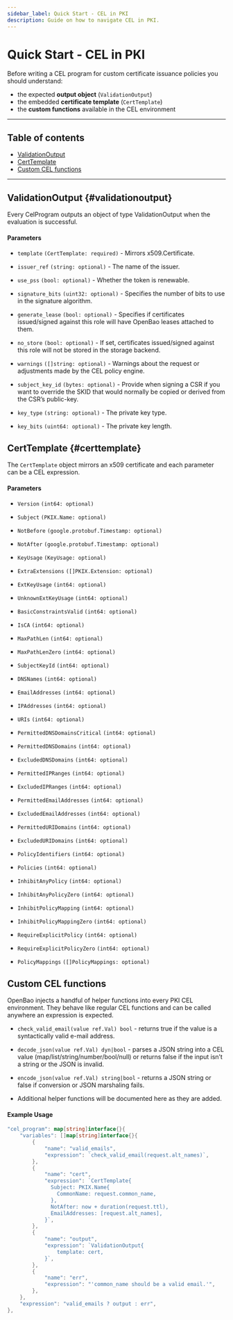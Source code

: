 ```yaml
---
sidebar_label: Quick Start - CEL in PKI
description: Guide on how to navigate CEL in PKI.
---
```


# Quick Start - CEL in PKI

Before writing a CEL program for custom certificate issuance policies you
should understand:

- the expected **output object** (`ValidationOutput`)
- the embedded **certificate template** (`CertTemplate`)
- the **custom functions** available in the CEL environment

---

## Table of contents
 - [ValidationOutput](#validationoutput)
 - [CertTemplate](#certtemplate)
 - [Custom CEL functions](#custom-cel-functions)

---

## ValidationOutput {#validationoutput}
Every CelProgram outputs an object of type ValidationOutput when the
evaluation is successful.

#### Parameters
- `template` `(CertTemplate: required)` - Mirrors x509.Certificate.

- `issuer_ref` `(string: optional)` - The name of the issuer.

- `use_pss` `(bool: optional)` - Whether the token is renewable.

- `signature_bits` `(uint32: optional)` - Specifies the number of bits to use
in the signature algorithm.

- `generate_lease` `(bool: optional)` - Specifies if certificates issued/signed
  against this role will have OpenBao leases attached to them.

- `no_store` `(bool: optional)` - If set, certificates issued/signed against
  this role will not be stored in the storage backend.

- `warnings` `([]string: optional)` - Warnings about the request or adjustments
  made by the CEL policy engine.

- `subject_key_id` `(bytes: optional)` - Provide when signing a CSR if you want
  to override the SKID that would normally be copied or derived from the CSR’s 
  public-key.

- `key_type` `(string: optional)` - The private key type.

- `key_bits` `(uint64: optional)` - The private key length.

## CertTemplate {#certtemplate}
The `CertTemplate` object mirrors an x509 certificate and each parameter 
can be a CEL expression.

#### Parameters

- `Version` `(int64: optional)`

- `Subject` `(PKIX.Name: optional)`

- `NotBefore` `(google.protobuf.Timestamp: optional)`

- `NotAfter` `(google.protobuf.Timestamp: optional)`

- `KeyUsage` `(KeyUsage: optional)`

- `ExtraExtensions` `([]PKIX.Extension: optional)`

- `ExtKeyUsage` `(int64: optional)`

- `UnknownExtKeyUsage` `(int64: optional)`

- `BasicConstraintsValid` `(int64: optional)`

- `IsCA` `(int64: optional)`

- `MaxPathLen` `(int64: optional)`

- `MaxPathLenZero` `(int64: optional)`

- `SubjectKeyId` `(int64: optional)`

- `DNSNames` `(int64: optional)`

- `EmailAddresses` `(int64: optional)`

- `IPAddresses` `(int64: optional)`

- `URIs` `(int64: optional)`

- `PermittedDNSDomainsCritical` `(int64: optional)`

- `PermittedDNSDomains` `(int64: optional)`

- `ExcludedDNSDomains` `(int64: optional)`

- `PermittedIPRanges` `(int64: optional)`

- `ExcludedIPRanges` `(int64: optional)`

- `PermittedEmailAddresses` `(int64: optional)`

- `ExcludedEmailAddresses` `(int64: optional)`

- `PermittedURIDomains` `(int64: optional)`

- `ExcludedURIDomains` `(int64: optional)`

- `PolicyIdentifiers` `(int64: optional)`

- `Policies` `(int64: optional)`

- `InhibitAnyPolicy` `(int64: optional)`

- `InhibitAnyPolicyZero` `(int64: optional)`

- `InhibitPolicyMapping` `(int64: optional)`

- `InhibitPolicyMappingZero` `(int64: optional)`

- `RequireExplicitPolicy` `(int64: optional)`

- `RequireExplicitPolicyZero` `(int64: optional)`

- `PolicyMappings` `([]PolicyMappings: optional)`

## Custom CEL functions
OpenBao injects a handful of helper functions into every PKI CEL environment.
They behave like regular CEL functions and can be called anywhere an
expression is expected.

- `check_valid_email(value ref.Val) bool` - returns true if the value is a
syntactically valid e-mail address.

- `decode_json(value ref.Val) dyn|bool` - parses a JSON string into a CEL value
(map/list/string/number/bool/null) or returns false if the input isn’t a string
or the JSON is invalid.

- `encode_json(value ref.Val) string|bool` - returns a JSON string or false if conversion 
or JSON marshaling fails.

- Additional helper functions will be documented here as they are added.

#### Example Usage

```go
"cel_program": map[string]interface{}{
    "variables": []map[string]interface{}{
        {
            "name": "valid_emails",
            "expression": `check_valid_email(request.alt_names)`,
        },
        {
            "name": "cert",
            "expression": `CertTemplate{
              Subject: PKIX.Name{
                CommonName: request.common_name,
              },
              NotAfter: now + duration(request.ttl),
              EmailAddresses: [request.alt_names],
            }`,
        },
        {
            "name": "output",
            "expression": `ValidationOutput{
                template: cert,
            }`,
        },
        {
            "name": "err",
            "expression": "'common_name should be a valid email.'",
        },
    },
    "expression": "valid_emails ? output : err",
},
```
